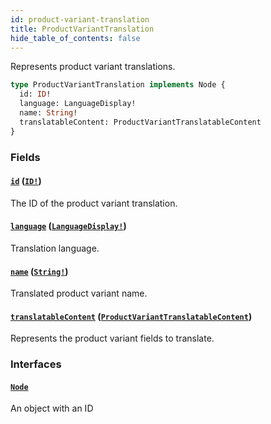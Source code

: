 ```yaml
---
id: product-variant-translation
title: ProductVariantTranslation
hide_table_of_contents: false
---
```


Represents product variant translations.

```graphql
type ProductVariantTranslation implements Node {
  id: ID!
  language: LanguageDisplay!
  name: String!
  translatableContent: ProductVariantTranslatableContent
}
```

### Fields

#### [`id`](#) ([`ID!`](../../../developer/api-reference/scalars/id))

The ID of the product variant translation.

#### [`language`](#) ([`LanguageDisplay!`](../../../developer/api-reference/objects/language-display))

Translation language.

#### [`name`](#) ([`String!`](../../../developer/api-reference/scalars/string))

Translated product variant name.

#### [`translatableContent`](#) ([`ProductVariantTranslatableContent`](../../../developer/api-reference/objects/product-variant-translatable-content))

Represents the product variant fields to translate.

### Interfaces

#### [`Node`](../../../developer/api-reference/interfaces/node)

An object with an ID
